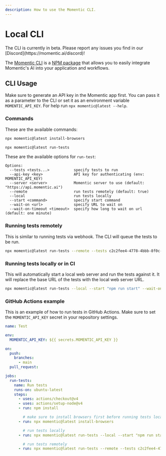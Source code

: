 ```yaml
---
description: How to use the Momentic CLI.
---
```



# Local CLI

<Callout type="info">
  The CLI is currently in beta. Please report any issues you find in our
  [Discord](https://momentic.ai/discord)!
</Callout>

The [Momentic CLI](https://github.com/momentic-ai/sdk) is a [NPM package](https://www.npmjs.com/package/momentic) that allows you to easily integrate Momentic's AI into your application and workflows.

## CLI Usage

Make sure to generate an API key in the Momentic app first. You can pass it as a parameter to the CLI or set it as an environment variable `MOMENTIC_API_KEY`. For help run `npx momentic@latest --help`.

### Commands

These are the available commands:

```bash
npx momentic@latest install-browsers

npx momentic@latest run-tests
```

These are the available options for `run-test`:

```
Options:
  --tests <tests...>           specify tests to run
  --api-key <key>              API key for authenticating (env: MOMENTIC_API_KEY)
  --server <server>            Momentic server to use (default: "https://api.momentic.ai")
  --remote                     run tests remotely (default: true)
  --local                      run tests locally
  --start <command>            specify start command
  --wait-on <url>              specify URL to wait on
  --wait-on-timeout <timeout>  specify how long to wait on url (default: one minute)
```

### Running tests remotely

This is similar to running tests via webhook. The CLI will queue the tests to be run.

```bash
npx momentic@latest run-tests --remote --tests c2c2fee4-4778-4bbb-8f0c-31f25f774726 5fed69c1-1a9b-47d1-8d10-afc0c587d8dd
```

### Running tests locally or in CI

This will automatically start a local web server and run the tests against it. It will replace the base URL of the tests with the local web server URL.

```bash
npx momentic@latest run-tests --local --start "npm run start" --wait-on http://localhost:3000 --tests c2c2fee4-4778-4bbb-8f0c-31f25f774726
```

### GitHub Actions example

This is an example of how to run tests in GitHub Actions. Make sure to set the `MOMENTIC_API_KEY` secret in your repository settings.

```yaml
name: Test

env:
  MOMENTIC_API_KEY: ${{ secrets.MOMENTIC_API_KEY }}

on:
  push:
    branches:
      - main
  pull_request:

jobs:
  run-tests:
    name: Run tests
    runs-on: ubuntu-latest
    steps:
      - uses: actions/checkout@v4
      - uses: actions/setup-node@v4
      - run: npm install

        # make sure to install browsers first before running tests locally (not required for remote tests)
      - run: npx momentic@latest install-browsers

        # run tests locally
      - run: npx momentic@latest run-tests --local --start "npm run start" --wait-on http://localhost:3000 --tests c2c2fee4-4778-4bbb-8f0c-31f25f774726

        # run tests remotely
      - run: npx momentic@latest run-tests --remote --tests c2c2fee4-4778-4bbb-8f0c-31f25f774726
```
